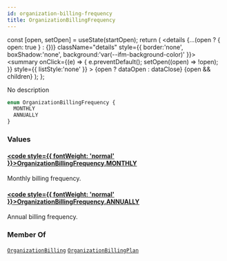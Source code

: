 ```yaml
---
id: organization-billing-frequency
title: OrganizationBillingFrequency
---
```









  const [open, setOpen] = useState(startOpen);
  return (
    <details {...(open ? { open: true } : {})} className="details" style={{ border:'none', boxShadow:'none', background:'var(--ifm-background-color)' }}>
      <summary
        onClick={(e) => {
          e.preventDefault();
          setOpen((open) => !open);
        }}
        style={{ listStyle:'none' }}
      >
      {open ? dataOpen : dataClose}
      </summary>
      {open && children}
    </details>
  );
};








No description


```graphql
enum OrganizationBillingFrequency {
  MONTHLY
  ANNUALLY
}
```




### Values

#### [<code style={{ fontWeight: 'normal' }}>OrganizationBillingFrequency.<b>MONTHLY</b></code>](#)  
Monthly billing frequency.


#### [<code style={{ fontWeight: 'normal' }}>OrganizationBillingFrequency.<b>ANNUALLY</b></code>](#)  
Annual billing frequency.






### Member Of

[`OrganizationBilling`](/swapi/types/objects/organization-billing.mdx)  <Badge class="badge badge--secondary badge--relation" text="object"/><Bullet />[`OrganizationBillingPlan`](/swapi/types/objects/organization-billing-plan.mdx)  <Badge class="badge badge--secondary badge--relation" text="object"/>